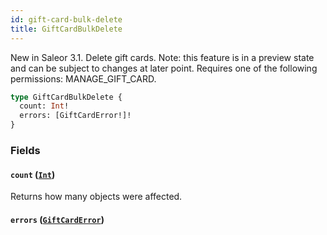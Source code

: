 ```yaml
---
id: gift-card-bulk-delete
title: GiftCardBulkDelete
---
```



New in Saleor 3.1. Delete gift cards. Note: this feature is in a preview state and can be subject to changes at later point. Requires one of the following permissions: MANAGE_GIFT_CARD.

```graphql
type GiftCardBulkDelete {
  count: Int!
  errors: [GiftCardError!]!
}
```


### Fields

#### `count` ([`Int`](../../../developer/api-reference/scalars/int))

Returns how many objects were affected.


#### `errors` ([`GiftCardError`](../../../developer/api-reference/objects/gift-card-error))







